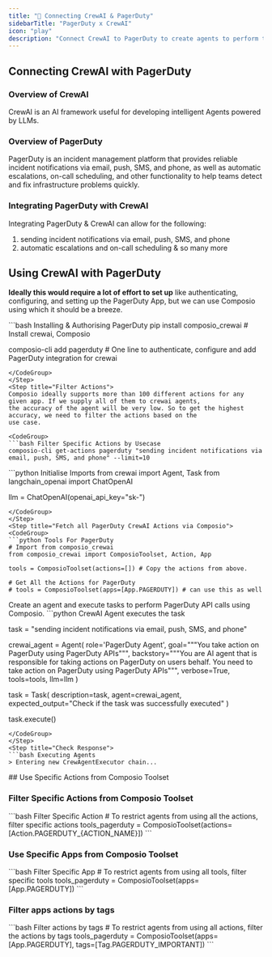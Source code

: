 ```yaml
---
title: "🚀 Connecting CrewAI & PagerDuty"
sidebarTitle: "PagerDuty x CrewAI"
icon: "play"
description: "Connect CrewAI to PagerDuty to create agents to perform tasks using natural language"
---
```


## Connecting CrewAI with PagerDuty

### Overview of CrewAI

CrewAI is an AI framework useful for developing intelligent Agents powered by LLMs.

### Overview of PagerDuty

PagerDuty is an incident management platform that provides reliable incident notifications via email, push, SMS, and phone, as well as automatic escalations, on-call scheduling, and other functionality to help teams detect and fix infrastructure problems quickly.

### Integrating PagerDuty with CrewAI

Integrating PagerDuty & CrewAI can allow for the following:

1. sending incident notifications via email, push, SMS, and phone
2. automatic escalations and on-call scheduling
& so many more

## Using CrewAI with PagerDuty

<Steps>
<Step title="Setting Up the Environment">

**Ideally this would require a lot of effort to set up** like authenticating, configuring, and setting up the PagerDuty App, but we can use Composio using which it should be a breeze.

<CodeGroup>
```bash Installing & Authorising PagerDuty
pip install composio_crewai # Install crewai, Composio 

composio-cli add pagerduty # One line to authenticate, configure and add PagerDuty integration for crewai
```
</CodeGroup>
</Step>
<Step title="Filter Actions">
Composio ideally supports more than 100 different actions for any given app. If we supply all of them to crewai agents, 
the accuracy of the agent will be very low. So to get the highest accuracy, we need to filter the actions based on the 
use case.

<CodeGroup>
```bash Filter Specific Actions by Usecase
composio-cli get-actions pagerduty "sending incident notifications via email, push, SMS, and phone" --limit=10
```
</CodeGroup>

</Step>
<Step title="Import Base Packages">

<CodeGroup>
```python Initialise Imports
from crewai import Agent, Task
from langchain_openai import ChatOpenAI

llm = ChatOpenAI(openai_api_key="sk-<OPENAI KEY>")
```
</CodeGroup>
</Step>
<Step title="Fetch all PagerDuty CrewAI Actions via Composio">
<CodeGroup>
```python Tools For PagerDuty
# Import from composio_crewai
from composio_crewai import ComposioToolset, Action, App

tools = ComposioToolset(actions=[]) # Copy the actions from above. 

# Get All the Actions for PagerDuty
# tools = ComposioToolset(apps=[App.PAGERDUTY]) # can use this as well
```
</CodeGroup>
</Step>
<Step title="Execute the Agent">
Create an agent and execute tasks to perform PagerDuty API calls using Composio. 
<CodeGroup>
```python CrewAI Agent executes the task

task = "sending incident notifications via email, push, SMS, and phone"

crewai_agent = Agent(
    role='PagerDuty Agent',
    goal="""You take action on PagerDuty using PagerDuty APIs""",
    backstory="""You are AI agent that is responsible for taking actions on PagerDuty on users behalf. You need to take action on PagerDuty using PagerDuty APIs""",
    verbose=True,
    tools=tools,
    llm=llm
)

task = Task(
    description=task,
    agent=crewai_agent,
    expected_output="Check if the task was successfully executed"
)

task.execute()
```
</CodeGroup>
</Step>
<Step title="Check Response">
```bash Executing Agents
> Entering new CrewAgentExecutor chain...
```
</Step>
</Steps>
## Use Specific Actions from Composio Toolset

### Filter Specific Actions from Composio Toolset

<CodeGroup>
```bash Filter Specific Action
# To restrict agents from using all the actions, filter specific actions
tools_pagerduty = ComposioToolset(actions=[Action.PAGERDUTY_{ACTION_NAME}])
```
</CodeGroup>

### Use Specific Apps from Composio Toolset
<CodeGroup>
```bash Filter Specific App
# To restrict agents from using all tools, filter specific tools
tools_pagerduty = ComposioToolset(apps=[App.PAGERDUTY])
```
</CodeGroup>

### Filter apps actions by tags 
<CodeGroup>
```bash Filter actions by tags
# To restrict agents from using all actions, filter the actions by tags
tools_pagerduty = ComposioToolset(apps=[App.PAGERDUTY], tags=[Tag.PAGERDUTY_IMPORTANT])
```
</CodeGroup>